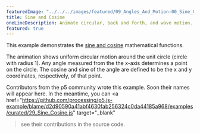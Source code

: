 ---
featuredImage: "../../../images/featured/09_Angles_And_Motion-00_Sine_Cosine-thumbnail.png"
title: Sine and Cosine
oneLineDescription: Animate circular, back and forth, and wave motion.
featured: true
---

This example demonstrates the
<a href="https://en.wikipedia.org/wiki/Sine_and_cosine">sine and cosine</a>
mathematical functions.

The animation shows uniform circular motion around the unit circle
(circle with radius 1). Any angle measured from the the x-axis
determines a point on the circle. The cosine and sine of the angle
are defined to be the x and y coordinates, respectively, of that
point.

Contributors from the p5 community wrote this example. Soon their names will 
appear here. In the meantime, you can 
<a 
href="https://github.com/processing/p5.js-example/blame/d2d90590a41abf4630fab256324c0da44185a968/examples/curated/29_Sine_Cosine.js" target="_blank"
>see their contributions in the source code</a>.